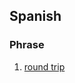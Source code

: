 ==Spanish==

===Phrase===
{{head|es|phrase}}
# [[round trip]]
#: {{ux|es|Un billete de '''ida y vuelta'''.|A round trip ticket.|inline=1}}